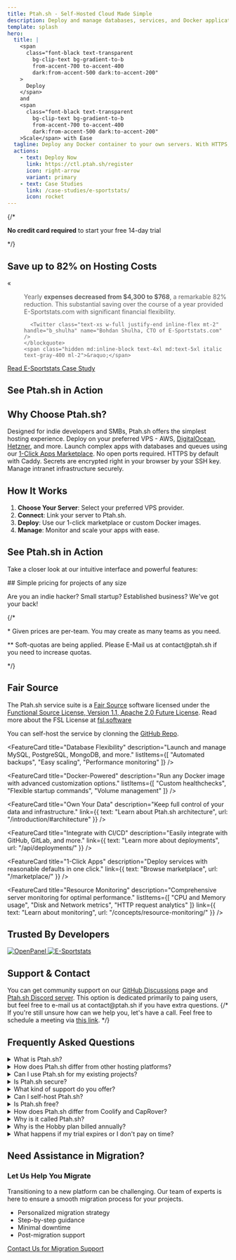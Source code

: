 ```yaml
---
title: Ptah.sh - Self-Hosted Cloud Made Simple
description: Deploy and manage databases, services, and Docker applications on your own servers with ease. Save up to 82% on hosting costs with our flexible, fair-source alternative to Heroku.
template: splash
hero:
  title: |
    <span
      class="font-black text-transparent
        bg-clip-text bg-gradient-to-b
        from-accent-700 to-accent-400
        dark:from-accent-500 dark:to-accent-200"
    >
      Deploy
    </span>
    and 
    <span
      class="font-black text-transparent
        bg-clip-text bg-gradient-to-b
        from-accent-700 to-accent-400
        dark:from-accent-500 dark:to-accent-200"
    >Scale</span> with Ease
  tagline: Deploy any Docker container to your own servers. With HTTPS, backups and monitoring.
  actions:
    - text: Deploy Now
      link: https://ctl.ptah.sh/register
      icon: right-arrow
      variant: primary
    - text: Case Studies
      link: /case-studies/e-sportstats/
      icon: rocket
---
```






{/*<div class="text-center mt-4 text-sm text-gray-600 dark:text-gray-400">
  <strong>No credit card required</strong> to start your free 14-day trial
</div>*/}

<div class="text-center max-w-3xl mx-auto">
  <h2 class="text-balance">Save up to 82% on Hosting Costs</h2>

  <div class="flex flex-col md:flex-row justify-center items-center bg-gray-100 dark:bg-gray-800 rounded-lg p-4 my-6">
    <span class="hidden md:inline-block text-4xl md:text-5xl italic text-gray-400 mr-2">&laquo;</span>
    <blockquote class="max-w-[550px] text-sm md:text-base italic px-4" style="border-inline-start: 0;">
      Yearly <strong>expenses decreased from $4,300 to $768</strong>, a remarkable 82% reduction. This substantial saving over the course of a year provided E-Sportstats.com with significant financial flexibility.

      <Twitter class="text-xs w-full justify-end inline-flex mt-2" handle="b_shulha" name="Bohdan Shulha, CTO of E-Sportstats.com" />
    </blockquote>
    <span class="hidden md:inline-block text-4xl md:text-5xl italic text-gray-400 ml-2">&raquo;</span>
  </div>

<div class="not-content">
  <a href="/case-studies/e-sportstats/"
    class="inline-block py-2 px-4 rounded-xl bg-green-600 text-white font-semibold hover:bg-green-700 transition-colors"
  >
    Read E-Sportstats Case Study
  </a>
  </div>
</div>

<div class="my-8 max-w-3xl mx-auto">
  <h2 class="text-2xl font-semibold mb-4 text-center">See Ptah.sh in Action</h2>
  <div class="relative">
    <YouTube id="k34Zdwcsm6I" title="Deploy WordPress with Docker to VPS in Seconds!" />
  </div>
</div>

## Why Choose Ptah.sh?

<CardGrid stagger>
	<Card title="User-Friendly" icon="pencil">
		Designed for indie developers and SMBs, Ptah.sh offers the simplest hosting experience.
	</Card>
	<Card title="Your Infrastructure, Your Control" icon="setting">
		Deploy on your preferred VPS - AWS, <a href="https://r.ptah.sh/digitalocean" rel="nofollow">DigitalOcean</a>, <a href="https://r.ptah.sh/hetzner" rel="nofollow">Hetzner</a>, and more.
	</Card>
	<Card title="Rapid Deployment" icon="rocket">
		Launch complex apps with databases and queues using our <a href="/marketplace/">1-Click Apps Marketplace</a>.
	</Card>
	<Card title="Security First" icon="approve-check">
		No open ports required. HTTPS by default with Caddy. Secrets are encrypted right in your browser by your SSH key. Manage intranet infrastructure securely.
	</Card>
</CardGrid>

## How It Works

1. **Choose Your Server**: Select your preferred VPS provider.
2. **Connect**: Link your server to Ptah.sh.
3. **Deploy**: Use our 1-click marketplace or custom Docker images.
4. **Manage**: Monitor and scale your apps with ease.

<DocsCTA />

## See Ptah.sh in Action

Take a closer look at our intuitive interface and powerful features:

<div class="grid md:grid-cols-2 gap-4 my-8 not-content">
  <Screenshot
    src="/screenshots/dashboard.png"
    alt="Ptah.sh Dashboard"
    caption="Manage all your servers and applications from a single dashboard"
  />
  <Screenshot
    src="/screenshots/deployment.png"
    alt="Easy Deployment Process"
    caption="Deploy applications with just a few clicks"
  />
  <Screenshot
    src="/screenshots/resource-monitoring.png"
    alt="Resource Monitoring"
    caption="Keep track of your server's resources in real-time"
  />
  <Screenshot
    src="/screenshots/marketplace.png"
    alt="1-Click Apps Marketplace"
    caption="Browse and deploy from our extensive 1-Click Apps Marketplace"
  />
  <Screenshot
    src="/screenshots/backups.png"
    alt="Backups"
    caption="Manage your backups with ease"
  />
</div>

<div id="pricing">
## Simple pricing for projects of any size

  <p>Are you an indie hacker? Small startup? Established business? We've got your back!</p>

  <div class="flex flex-col md:grid md:grid-cols-3 md:pt-8 justify-center items-stretch gap-2 md:gap-0 not-content">
    <PricingCard name="Hobby" 
      description="Perfect plan to try the service or host non-critical applications" 
      price="4.75"
      yearlyPrice="57"
      servers={1} 
      uptimeMonitoring={{ partial: true, hint: "Basic uptime monitoring: 1 check every 3 minutes" }} 
      s3Storage={{ hint: "Storage size is 500 MiB with an unlimited traffic", partial: true }}
      serverMonitoring={{ partial: true, hint: "Metrics are updated each 30 seconds. 7 days retention." }}
    />
    <PricingCard name="Startup" 
      description="Need more power or an improved stability? This is your choice!" 
      price="29"
      servers={3}
      customErrorPages
      mostPopular
      uptimeMonitoring={{ partial: true, hint: "Enhanced uptime monitoring: 10 checks every minute" }}
      s3Storage={{ hint: "Storage size is 5 GiB with an unlimited traffic", partial: true }}
      serverMonitoring={{ partial: true, hint: "Metrics are updated each 15 seconds. 30 days retention." }}
    />
    <PricingCard name="Business"
      description="Your business got traction? We will cover your back!"
      price="89"
      servers={10}
      customErrorPages
      roleManagement
      dedicatedDiscord
      waitlist="https://forms.gle/YFZ8oJuiVvDm2gEU6"
      uptimeMonitoring={{ hint: "Full-featured uptime monitoring: 100 checks every 30 seconds" }}
      s3Storage={{ hint: "Storage size is 50 GiB with an unlimited traffic", partial: false }}
      serverMonitoring={{ hint: "Metrics are updated each 5 seconds. 90 days retention." }}
    />
  </div>
{/*
  <p class="italic text-right text-xs">* Given prices are per-team. You may create as many teams as you need.</p>
  <p class="italic text-right text-xs">** Soft-quotas are being applied. Please E-Mail us at contact@ptah.sh if you need to increase quotas.</p>
*/}
</div>

## Fair Source

The Ptah.sh service suite is a <a href="https://fair.io">Fair Source</a> software licensed under the <a href="https://github.com/ptah-sh/ptah-server/blob/main/LICENSE.md" target="_blank" rel="nofollow">Functional Source License, Version 1.1, Apache 2.0 Future License</a>. Read more about the FSL License at <a href="https://fsl.software" target="_blank">fsl.software</a>

You can self-host the service by clonning the <a href="https://r.ptah.sh/github" target="_blank" rel="nofollow">GitHub Repo</a>.

<div class="grid md:grid-cols-3 gap-4 py-8">
  <FeatureCard
    title="Language Agnostic"
    description="Run services in Ruby, Node.js, PHP, Python, Java, and more."
    listItems={[
      "Ruby on Rails",
      "Spring Boot",
      "Laravel",
      "And many others..."
    ]}
  />

  <FeatureCard
    title="Database Flexibility"
    description="Launch and manage MySQL, PostgreSQL, MongoDB, and more."
    listItems={[
      "Automated backups",
      "Easy scaling",
      "Performance monitoring"
    ]}
  />

  <FeatureCard
    title="Docker-Powered"
    description="Run any Docker image with advanced customization options."
    listItems={[
      "Custom healthchecks",
      "Flexible startup commands",
      "Volume management"
    ]}
  />

  <FeatureCard
    title="Own Your Data"
    description="Keep full control of your data and infrastructure."
    link={{
      text: "Learn about Ptah.sh architecture",
      url: "/introduction/#architecture"
    }}
  />

  <FeatureCard
    title="Integrate with CI/CD"
    description="Easily integrate with GitHub, GitLab, and more."
    link={{
      text: "Learn more about deployments",
      url: "/api/deployments/"
    }}
  />

  <FeatureCard
    title="1-Click Apps"
    description="Deploy services with reasonable defaults in one click."
    link={{
      text: "Browse marketplace",
      url: "/marketplace/"
    }}
  />

  <FeatureCard
    title="Resource Monitoring"
    description="Comprehensive server monitoring for optimal performance."
    listItems={[
      "CPU and Memory usage",
      "Disk and Network metrics",
      "HTTP request analytics"
    ]}
    link={{
      text: "Learn about monitoring",
      url: "/concepts/resource-monitoring/"
    }}
  />
</div>

## Trusted By Developers

<div class="flex flex-wrap justify-center items-center gap-8 py-8 not-content">
  <a href="https://openpanel.dev" target="_blank" rel="nofollow">
    <img src="/logos/openpanel.svg" alt="OpenPanel" class="h-8 w-auto" />
  </a>
  <a href="https://e-sportstats.com" target="_blank" rel="nofollow">
    <img src="/logos/e-sportstats.svg" alt="E-Sportstats" class="h-8 w-auto" />
  </a>
</div>

## Support & Contact

<CardGrid>
	<Card title="Community Support" icon="github">
	  You can get community support on our <a href="https://github.com/orgs/ptah-sh/discussions" target="_blank" rel="nofollow">GitHub Discussions</a> page and <a href="https://r.ptah.sh/chat" target="_blank" rel="nofollow">Ptah.sh Discord server</a>.
	</Card>
	<Card title="E-Mail" icon="email">
	 This option is dedicated primarily to paing users, but feel free to e-mail us at contact@ptah.sh if you have extra questions.
	</Card>
  {/*<Card title="Let's have a call?" icon="seti:video">
    If you're still unsure how can we help you, let's have a call. Feel free to schedule a meeting via <a href="https://r.ptah.sh/meet" target="_blank" rel="nofollow">this link</a>.
  </Card>*/}
</CardGrid>



<DocsCTA />

<h2 class="text-2xl font-semibold mb-4 text-center">Frequently Asked Questions</h2>

<div class="accordion" itemscope itemtype="https://schema.org/FAQPage">
  <details itemprop="mainEntity" itemscope itemtype="https://schema.org/Question">
    <summary itemprop="name">What is Ptah.sh?</summary>
    <div itemprop="acceptedAnswer" itemscope itemtype="https://schema.org/Answer">
      <p itemprop="text">Ptah.sh is a self-hosted platform that simplifies deploying and managing applications, databases, and services on your own servers. It's designed to be an easy-to-use, cost-effective alternative to managed cloud services.</p>
    </div>
  </details>

  <details itemprop="mainEntity" itemscope itemtype="https://schema.org/Question">
    <summary itemprop="name">How does Ptah.sh differ from other hosting platforms?</summary>
    <div itemprop="acceptedAnswer" itemscope itemtype="https://schema.org/Answer">
      <p itemprop="text">Ptah.sh allows you to host on your own VPS, giving you more control over your infrastructure and costs. It's powered by Docker Swarm and offers a simple pricing model with no unexpected bills.</p>
    </div>
  </details>

  <details itemprop="mainEntity" itemscope itemtype="https://schema.org/Question">
    <summary itemprop="name">Can I use Ptah.sh for my existing projects?</summary>
    <div itemprop="acceptedAnswer" itemscope itemtype="https://schema.org/Answer">
      <p itemprop="text">Yes! Ptah.sh supports various languages, frameworks, and databases. You can deploy Ruby on Rails, Spring Boot, Laravel, WordPress, and many other types of applications.</p>
    </div>
  </details>

  <details itemprop="mainEntity" itemscope itemtype="https://schema.org/Question">
    <summary itemprop="name">Is Ptah.sh secure?</summary>
    <div itemprop="acceptedAnswer" itemscope itemtype="https://schema.org/Answer">
      <p itemprop="text">Security is a top priority. We do the following:</p>

      <ul itemprop="text">
        <li>No open ports required</li>
        <li>Caddy for automatic HTTPS</li>
        <li>Management of intranet infrastructure through our cloud option</li>
        <li>Secrets encrypted in your browser by your SSH key, never reaching our servers in plain text</li>
      </ul>
    </div>
  </details>

  <details itemprop="mainEntity" itemscope itemtype="https://schema.org/Question">
    <summary itemprop="name">What kind of support do you offer?</summary>
    <div itemprop="acceptedAnswer" itemscope itemtype="https://schema.org/Answer">
      <p itemprop="text">We offer multiple levels of support:</p>
      <ul>
        <li>Community support through our <a href="https://github.com/orgs/ptah-sh/discussions" target="_blank" rel="nofollow">GitHub Discussions page</a> and <a href="https://r.ptah.sh/chat" target="_blank" rel="nofollow">Ptah.sh Discord server</a> for all users</li>
        <li><a href="https://r.ptah.sh/youtube" target="_blank" rel="nofollow">YouTube Channel</a> with tutorials and guides</li>
        <li>Email support for paying users</li>
        <li>A dedicated Discord channel for our Business plan subscribers</li>
        <li>The option to schedule a call for personalized assistance</li>
      </ul>
      <p>Our goal is to provide the right level of support for each user's needs, from community-driven help to direct, personalized assistance.</p>
    </div>
  </details>

  <details itemprop="mainEntity" itemscope itemtype="https://schema.org/Question">
    <summary itemprop="name">Can I self-host Ptah.sh?</summary>
    <div itemprop="acceptedAnswer" itemscope itemtype="https://schema.org/Answer">
      <p itemprop="text">Yes, Ptah.sh is Fair Source licensed. You can clone our GitHub repository and self-host the service if you prefer. Please follow the <a href="/tutorial/self-hosted/">self-hosting with Ptah.sh tutorial</a> to get started.</p>
    </div>
  </details>

  <details itemprop="mainEntity" itemscope itemtype="https://schema.org/Question">
    <summary itemprop="name">Is Ptah.sh free?</summary>
    <div itemprop="acceptedAnswer" itemscope itemtype="https://schema.org/Answer">
      <p itemprop="text">Self-hosting Ptah.sh is and always will be free. You can clone our GitHub repository and run it on your own infrastructure at no cost.</p>
      <p>For those who prefer a managed solution, we offer a cloud option with a 14-day free trial for new users. After the trial period, our cloud service has paid plans starting at $9 per month for the Hobby plan. While the cloud service isn't free, it guarantees timely updates, security fixes, and reduces the support burden on your team. This option can significantly reduce your overall hosting costs and maintenance efforts compared to other managed solutions or self-hosted setups.</p>
    </div>
  </details>

  <details itemprop="mainEntity" itemscope itemtype="https://schema.org/Question">
    <summary itemprop="name">How does Ptah.sh differ from Coolify and CapRover?</summary>
    <div itemprop="acceptedAnswer" itemscope itemtype="https://schema.org/Answer">
      <p itemprop="text">While Ptah.sh shares some similarities with Coolify and CapRover, it has several key differences:</p>
      <ul>
        <li>**Commercial Focus**: Ptah.sh uses Fair Source Licensing, allowing for commercialization while still permitting self-hosting for internal needs. This model supports better quality, faster development, and improved customer support.</li>
        <li>**Opinionated Design**: Ptah.sh is more opinionated in its architecture, focusing on simplicity and covering the needs of 80% of small to medium businesses while maintaining an easy-to-use interface.</li>
        <li>**Docker Swarm Only**: Unlike some alternatives, Ptah.sh exclusively uses Docker Swarm as its backend, simplifying development, support, and user experience.</li>
        <li>**Careful Feature Selection**: New features are carefully evaluated to maintain a simplified user experience and attract users and contributors with a similar mindset.</li>
      </ul>
      <p>For a more detailed comparison, check out our <a href="/compare/ptah-sh-vs-coolify-vs-caprover/">full comparison page</a>.</p>
    </div>
  </details>

  <details itemprop="mainEntity" itemscope itemtype="https://schema.org/Question">
    <summary itemprop="name">Why is it called Ptah.sh?</summary>
    <div itemprop="acceptedAnswer" itemscope itemtype="https://schema.org/Answer">
      <p itemprop="text">The name Ptah.sh has two parts:</p>
      <ul>
        <li><strong>Ptah</strong> (pronounced /tɑː/ or "TAH"): An ancient Egyptian deity, known as a creator god and patron deity of craftsmen and architects.</li>
        <li><strong>.sh</strong>: Refers to shell scripts, commonly used in DevOps and system administration.</li>
      </ul>
      <p>Combining these elements, Ptah.sh symbolizes a "god and patron of DevOps," reflecting our mission to empower developers and system administrators with powerful, easy-to-use tools for managing their infrastructure.</p>
      <p>Also, in Ukrainian "Ptah" means "Bird" and we're trying the best to fly high and help our customers to do the same.</p>
    </div>
  </details>

  <details itemprop="mainEntity" itemscope itemtype="https://schema.org/Question">
    <summary itemprop="name">Why is the Hobby plan billed annually?</summary>
    <div itemprop="acceptedAnswer" itemscope itemtype="https://schema.org/Answer">
      <p itemprop="text">We offer the Hobby plan as an annual subscription to provide the best value for our users. This pricing model allows us to offer a significant discount compared to monthly billing, making it more affordable for individuals and small projects. The yearly subscription also helps us maintain a stable user base and invest in continuous improvements to our platform.</p>
    </div>
  </details>

  <details itemprop="mainEntity" itemscope itemtype="https://schema.org/Question">
    <summary itemprop="name">What happens if my trial expires or I don't pay on time?</summary>
    <div itemprop="acceptedAnswer" itemscope itemtype="https://schema.org/Answer">
      <p itemprop="text">At Ptah.sh, we prioritize your control and continuity. Here's what you can expect:</p>
      <ul>
        <li><strong>Service Continuity:</strong> Your services will continue to run smoothly on your own servers, regardless of your account status with Ptah.sh.</li>
        <li><strong>Panel Access:</strong> When your trial expires or payment is overdue, you'll lose access to the Ptah.sh management panel. However, this doesn't affect your running services.</li>
        <li><strong>No Vendor Lock-in:</strong> Since everything is hosted on your own servers, you maintain full control of your infrastructure and data at all times.</li>
        <li><strong>Reactivation:</strong> You can regain access to the Ptah.sh panel at any time by updating your payment information or selecting a plan.</li>
      </ul>
      <p>We're committed to providing a flexible, user-friendly experience. If you have any questions or need assistance, our support team is always here to help.</p>
    </div>
  </details>

</div>

## Need Assistance in Migration?

<div class="bg-blue-100 dark:bg-blue-900 p-4 rounded-lg not-content">
  <h3 class="text-lg font-semibold mb-2">Let Us Help You Migrate</h3>
  <p class="mb-4">
    Transitioning to a new platform can be challenging. Our team of experts is here to ensure a smooth migration process for your projects.
  </p>
  <ul class="list-disc list-inside mb-4">
    <li>Personalized migration strategy</li>
    <li>Step-by-step guidance</li>
    <li>Minimal downtime</li>
    <li>Post-migration support</li>
  </ul>
  <a href="mailto:contact@ptah.sh?subject=Migration%20Support%20Request" class="inline-block bg-blue-500 text-white py-2 px-4 rounded hover:bg-blue-600 transition-colors">
    Contact Us for Migration Support
  </a>
</div>